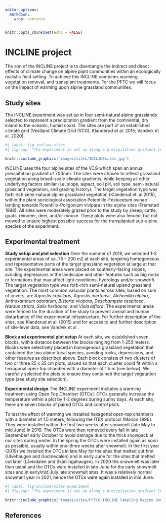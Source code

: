 ```yaml
---
editor_options: 
  markdown: 
    wrap: sentence
---
```


``` r
knitr::opts_chunk$set(echo = FALSE)
```

# INCLINE project

The aim of the INCLINE project is to disentangle the indirect and direct effects of climate change on alpine plant communities within an ecologically realistic field setting. To achieve this INCLINE combines warming, vegetation removal, and transplant treatments. For the PFTC we will focus on the impact of warming upon alpine grassland communities.


## Study sites

The INCLINE experiment was set up in four semi-natural alpine grasslands selected to represent a precipitation gradient from the continental, dry inland to the oceanic, humid coast. The sites are part of an established climate grid (Vestland Climate Grid (VCG), Klanderud et al. 2015; Vandvik et al. 2020).   


```r
#| label: fig-incline-sites
#| fig-cap: "The experiment is set up along a precipitation gradient in South Western Norway, from the driest site Ulvehaugen, in the east, to the wettest site Skjellingahaugen in the west.  Precipitation is the mean annual precipitation calculated from daily means from 2009-2019 with data provided by the Norwegian Meteorological Institute (www.met.no)."

knitr::include_graphics('images/sites/INCLINEsites.jpg')
```


INCLINE uses the four alpine sites of the VCG which span an annual precipitation gradient of 700mm. The sites were chosen to reflect grassland vegetation along broad-scale climate gradients, while keeping all other underlying factors similar (i.e. slope, aspect, soil pH, soil type, semi-natural grassland vegetation, and grazing history). The target vegetation type was forb-rich semi-natural alpine grassland vegetation (Klanderud et. al 2015), within the plant sociological association Potentillo-Festucetum ovinae tending towards Potentillo-Poligonium vivipara in the alpine sites (Fremstad 1998). All sites were moderately grazed prior to the study by sheep, cattle, goats, reindeer, deer, and/or moose. These plots were also fenced, but not mowed to ensure highest possible success for the transplanted sub-alpine species of the experiment.  



## Experimental treatment

**Study setup and plot selection**
Over the summer of 2018, we selected 1-3 experimental areas of ca. 75 – 200 m2 at each site, targeting homogeneous and representative parts of the target grassland vegetation at large at that site. The experimental areas were placed on southerly-facing slopes, avoiding depressions in the landscape and other features such as big rocks or formations that may affect light conditions, hydrology and/or snowdrift. The target vegetation type was forb-rich semi-natural upland grassland vegetation. The most common vascular plants across sites, based on sum of covers, are *Agrostis capillaris*, *Agrostis mertensii*, *Alchemilla alpina*, *Anthoxanthum odoratum*, *Bistorta vivipara*, *Deschampsia cespitosa*, *Nardus stricta*, *Salix herbacea*, and *Viola biflora*. The experimental areas were fenced for the duration of the study to prevent animal and human disturbance of the experimental infrastructure. For further description of the sites, see Klanderud et al. (2015) and for access to and further description of site-level data, see Vandvik et al .

**Block and experimental plot setup** 
At each site, we established seven blocks, with a distance between the blocks ranging from 1-250 meters. Blocks were selectively placed in homogenous grassland vegetation that contained the two alpine focal species, avoiding rocks, depressions, and other features as described above. Each block consists of two clusters of two or three 25 x 35 cm plots, placed so that each cluster could fit within a hexagonal open-top chamber with a diameter of 1.5 m (see below). We carefully selected the plots to ensure they contained the target vegetation type (see study site selection).

**Experimental design** 
The INCLINE experiment includes a warming treatment using Open Top Chamber (OTCs). OTCs generally increase the temperature within a plot by 1-2 degrees during sunny days. At each site, there are seven blocks of paired OTCs and control plots.  

To test the effect of warming we installed hexagonal open-top chambers with a diameter of 1.5 meters, following the ITEX protocol (Marion 1996). They were installed within the first two weeks after snowmelt (late May to mid June) in 2019. The OTCs were then removed every fall in late September/ early October to avoid damage due to the thick snowpack at our sites during winter. In the spring the OTCs were installed again as soon as possible, usually within one–three weeks after snowmelt. In the first year (2019) we installed the OTCs in late May for the sites that melted out first (Ulvehaugen and Gudmedalen) and in early June for the sites that melted out later (Låvisdalen and Skjellingahaugen). In 2020 the snowmelt was later than usual and the OTCs were installed in late June for the early snowmelt sites and in early/mid July late snowmelt sites. It was a relatively normal snowmelt year in 2021, hence the OTCs were again installed in mid June.



```r
#| label: fig-incline-sites-experiment
#| fig-cap: "The experiment is set up along a precipitation gradient in South Western Norway, from the driest site Ulvehaugen, in the east, to the wettest site Skjellingahaugen in the west. At each site, an experimental warming treatment has been imposed on alpine grassland vegetation using Open Top Chambers (OTCs), and paired control plots. There are seven sets of OTCs and control plots at each site."

knitr::include_graphics('images/sites/PFTC6 INCLINE Sampling Regime Overview Short.jpg')
```



## References
